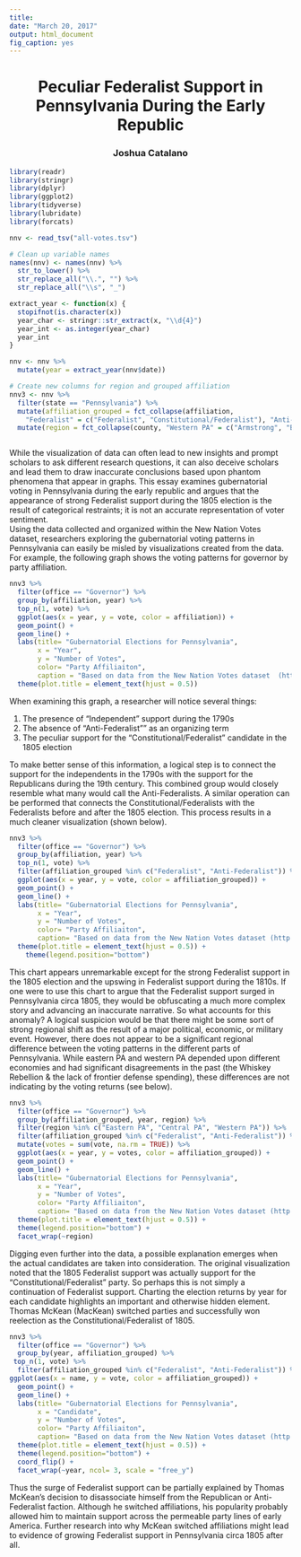 ```yaml
---
title: 
date: "March 20, 2017"
output: html_document
fig_caption: yes
---
```


<center>
<h1> Peculiar Federalist Support in Pennsylvania During the Early Republic </h1>
<h3> Joshua Catalano </h3>
</center>

```r
library(readr)
library(stringr)
library(dplyr)
library(ggplot2)
library(tidyverse)
library(lubridate)
library(forcats)
```
```r
nnv <- read_tsv("all-votes.tsv")

# Clean up variable names
names(nnv) <- names(nnv) %>% 
  str_to_lower() %>% 
  str_replace_all("\\.", "") %>% 
  str_replace_all("\\s", "_")

extract_year <- function(x) {
  stopifnot(is.character(x)) 
  year_char <- stringr::str_extract(x, "\\d{4}") 
  year_int <- as.integer(year_char)
  year_int
}

nnv <- nnv %>%
  mutate(year = extract_year(nnv$date))

# Create new columns for region and grouped affiliation
nnv3 <- nnv %>%
  filter(state == "Pennsylvania") %>%
  mutate(affiliation_grouped = fct_collapse(affiliation, 
    "Federalist" = c("Federalist", "Constitutional/Federalist"), "Anti-Federalist" = c("Republican", "Independent"))) %>% 
  mutate(region = fct_collapse(county, "Western PA" = c("Armstrong", "Beaver", "Butler","Crawford", "Erie", "Jefferson", "Indiana", "Westmoreland", "Westmoreland and Indiana", "Mercer", "Allegheny", "Washington", "Fayette", "Greene", "Somerset", "Venango"), "Eastern PA" = c("Bucks", "Berks", "Chester", "Columbia", "Dauphin", "Delaware", "Franklin", "Lancaster", "Luzerne", "Montgomery", "Northampton", "Pike", "Philadelphia", "Northumberland","Susquehanna",  "Wayne", "York"),  "Central PA" = c("Adams", "Bradford", "Cambria", "Centre", "Clearfield", "Lebanon", "Lehigh", "Lycoming", "McKean", "Warren", "Tioga", "Union", "Schuylkill", "Perry", "Franklin", "Bedford", "Huntingdon", "Cumberland", "Mifflin")))



```


While the visualization of data can often lead to new insights and prompt scholars to ask different research questions, it can also deceive scholars and lead them to draw inaccurate conclusions based upon phantom phenomena that appear in graphs. This essay examines gubernatorial voting in Pennsylvania during the early republic and argues that the appearance of strong Federalist support during the 1805 election is the result of categorical restraints; it is not an accurate representation of voter sentiment.  
Using the data collected and organized within the New Nation Votes dataset, researchers exploring the gubernatorial voting patterns in Pennsylvania can easily be misled by visualizations created from the data. For example, the following graph shows the voting patterns for governor by party affiliation.

```r
nnv3 %>%
  filter(office == "Governor") %>%
  group_by(affiliation, year) %>%
  top_n(1, vote) %>%
  ggplot(aes(x = year, y = vote, color = affiliation)) +
  geom_point() +
  geom_line() +
  labs(title= "Gubernatorial Elections for Pennsylvania",
       x = "Year",
       y = "Number of Votes",
       color= "Party Affiliaiton",
       caption = "Based on data from the New Nation Votes dataset  (http://elections.lib.tufts.edu/)") +
  theme(plot.title = element_text(hjust = 0.5)) 
```

When examining this graph, a researcher will notice several things: 

1. The presence of “Independent” support during the 1790s
2. The absence of "Anti-Federalist"" as an organizing term
3. The peculiar support for the "Constitutional/Federalist" candidate in the 1805 election

To make better sense of this information, a logical step is to connect the support for the independents in the 1790s with the support for the Republicans during the 19th century. This combined group would closely resemble what many would call the Anti-Federalists. A similar operation can be performed that connects the Constitutional/Federalists with the Federalists before and after the 1805 election. This process results in a much cleaner visualization (shown below). 

```r
nnv3 %>%
  filter(office == "Governor") %>%
  group_by(affiliation, year) %>%
  top_n(1, vote) %>%
  filter(affiliation_grouped %in% c("Federalist", "Anti-Federalist")) %>%
  ggplot(aes(x = year, y = vote, color = affiliation_grouped)) +
  geom_point() +
  geom_line() +
  labs(title= "Gubernatorial Elections for Pennsylvania",
       x = "Year",
       y = "Number of Votes",
       color= "Party Affiliaiton", 
       caption= "Based on data from the New Nation Votes dataset (http://elections.lib.tufts.edu/)") +
  theme(plot.title = element_text(hjust = 0.5)) +
    theme(legend.position="bottom")
```


This chart appears unremarkable except for the strong Federalist support in the 1805 election and the upswing in Federalist support during the 1810s. If one were to use this chart to argue that the Federalist support surged in Pennsylvania circa 1805, they would be obfuscating a much more complex story and advancing an inaccurate narrative. So what accounts for this anomaly? 
A logical suspicion would be that there might be some sort of strong regional shift as the result of a major political, economic, or military event. However, there does not appear to be a significant regional difference between the voting patterns in the different parts of Pennsylvania. While eastern PA and western PA depended upon different economies and had significant disagreements in the past (the Whiskey Rebellion & the lack of frontier defense spending), these differences are not indicating by the voting returns (see below).

```r
nnv3 %>%
  filter(office == "Governor") %>%
  group_by(affiliation_grouped, year, region) %>%
  filter(region %in% c("Eastern PA", "Central PA", "Western PA")) %>%
  filter(affiliation_grouped %in% c("Federalist", "Anti-Federalist")) %>%
  mutate(votes = sum(vote, na.rm = TRUE)) %>%
  ggplot(aes(x = year, y = votes, color = affiliation_grouped)) +
  geom_point() +
  geom_line() +
  labs(title= "Gubernatorial Elections for Pennsylvania",
       x = "Year",
       y = "Number of Votes",
       color= "Party Affiliaiton",
       caption= "Based on data from the New Nation Votes dataset (http://elections.lib.tufts.edu/)") +
  theme(plot.title = element_text(hjust = 0.5)) +
  theme(legend.position="bottom") +
  facet_wrap(~region)
```

Digging even further into the data, a possible explanation emerges when the actual candidates are taken into consideration. The original visualization noted that the 1805 Federalist support was actually support for the “Constitutional/Federalist” party. So perhaps this is not simply a continuation of Federalist support. Charting the election returns by year for each candidate highlights an important and otherwise hidden element. Thomas McKean (MacKean) switched parties and successfully won reelection as the Constitutional/Federalist of 1805. 

```r
nnv3 %>% 
  filter(office == "Governor") %>%
  group_by(year, affiliation_grouped) %>%
 top_n(1, vote) %>%
  filter(affiliation_grouped %in% c("Federalist", "Anti-Federalist")) %>%
ggplot(aes(x = name, y = vote, color = affiliation_grouped)) +
  geom_point() +
  geom_line() +
  labs(title= "Gubernatorial Elections for Pennsylvania",
       x = "Candidate",
       y = "Number of Votes",
       color= "Party Affiliaiton",
       caption= "Based on data from the New Nation Votes dataset (http://elections.lib.tufts.edu/)") +
  theme(plot.title = element_text(hjust = 0.5)) +
  theme(legend.position="bottom") +
  coord_flip() +
  facet_wrap(~year, ncol= 3, scale = "free_y")
```

Thus the surge of Federalist support can be partially explained by Thomas McKean’s decision to disassociate himself from the Republican or Anti-Federalist faction. Although he switched affiliations, his popularity probably allowed him to maintain support across the permeable party lines of early America.  Further research into why McKean switched affiliations might lead to evidence of growing Federalist support in Pennsylvania circa 1805 after all.
